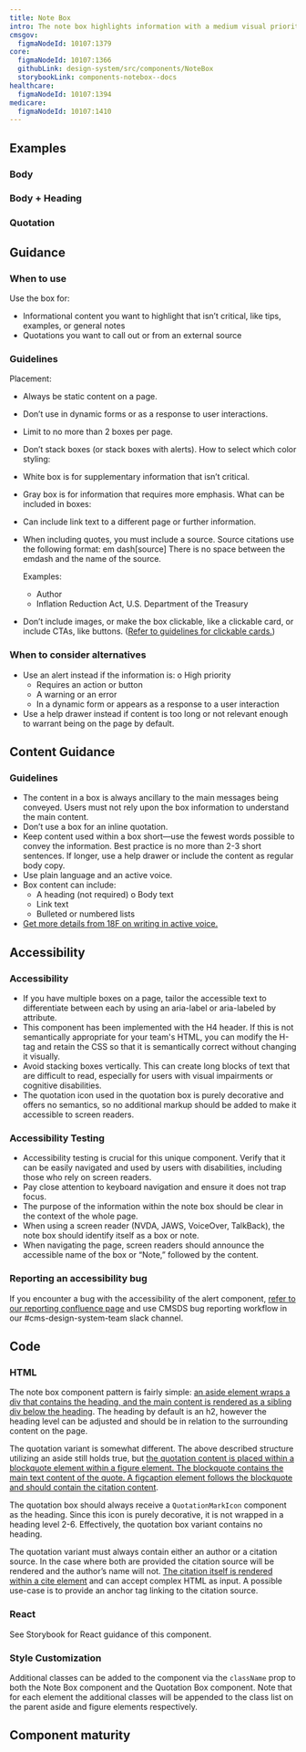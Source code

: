 ```yaml
---
title: Note Box
intro: The note box highlights information with a medium visual priority using existing typography styles with a box outline.
cmsgov:
  figmaNodeId: 10107:1379
core:
  figmaNodeId: 10107:1366
  githubLink: design-system/src/components/NoteBox
  storybookLink: components-notebox--docs
healthcare:
  figmaNodeId: 10107:1394
medicare:
  figmaNodeId: 10107:1410
---
```


## Examples

### Body

### Body + Heading

### Quotation

## Guidance

### When to use

Use the box for:

- Informational content you want to highlight that isn’t critical, like tips, examples, or general notes
- Quotations you want to call out or from an external source

### Guidelines

Placement:

- Always be static content on a page.
- Don’t use in dynamic forms or as a response to user interactions.
- Limit to no more than 2 boxes per page.
- Don’t stack boxes (or stack boxes with alerts).
  How to select which color styling:
- White box is for supplementary information that isn’t critical.
- Gray box is for information that requires more emphasis.
  What can be included in boxes:
- Can include link text to a different page or further information.
- When including quotes, you must include a source. Source citations use the
  following format: em dash[source] There is no space between the emdash and the name of the source.

  Examples:

  <ul>
    <li>Author</li>
    <li>Inflation Reduction Act, U.S. Department of the Treasury</li>
  </ul>

- Don’t include images, or make the box clickable, like a clickable card, or include CTAs, like buttons. ([Refer to guidelines for clickable cards.]())

### When to consider alternatives

- Use an alert instead if the information is: o High priority
  - Requires an action or button
  - A warning or an error
  - In a dynamic form or appears as a response to a user interaction
- Use a help drawer instead if content is too long or not relevant enough to warrant being on the page by default.

## Content Guidance

### Guidelines

- The content in a box is always ancillary to the main messages being conveyed. Users must not rely upon the box information to understand the main content.
- Don’t use a box for an inline quotation.
- Keep content used within a box short—use the fewest words possible to
  convey the information. Best practice is no more than 2-3 short sentences.
  If longer, use a help drawer or include the content as regular body copy.
- Use plain language and an active voice.
- Box content can include:
  - A heading (not required) o Body text
  - Link text
  - Bulleted or numbered lists
- [Get more details from 18F on writing in active voice.]()

## Accessibility

### Accessibility

- If you have multiple boxes on a page, tailor the accessible text to differentiate between each by using an aria-label or aria-labeled by attribute.
- This component has been implemented with the H4 header. If this is not semantically appropriate for your team's HTML, you can modify the H-tag and retain the CSS so that it is semantically correct without changing it visually.
- Avoid stacking boxes vertically. This can create long blocks of text that are difficult to read, especially for users with visual impairments or cognitive disabilities.
- The quotation icon used in the quotation box is purely decorative and offers no semantics, so no additional markup should be added to make it accessible to screen readers.

### Accessibility Testing

- Accessibility testing is crucial for this unique component. Verify that it can be easily navigated and used by users with disabilities, including those who rely on screen readers.
- Pay close attention to keyboard navigation and ensure it does not trap focus.
- The purpose of the information within the note box should be clear in the context of the whole page.
- When using a screen reader (NVDA, JAWS, VoiceOver, TalkBack), the note box should identify itself as a box or note.
- When navigating the page, screen readers should announce the accessible name of the box or “Note,” followed by the content.

### Reporting an accessibility bug

If you encounter a bug with the accessibility of the alert component, [refer to our reporting confluence page]() and use CMSDS bug reporting workflow in our #cms-design-system-team slack channel.

## Code

### HTML

The note box component pattern is fairly simple: [an aside element wraps a div that contains the heading, and the main content is rendered as a sibling div below the heading](). The heading by default is an h2, however the heading level can be adjusted and should be in relation to the surrounding content on the page.

The quotation variant is somewhat different. The above described structure utilizing an aside still holds true, but [the quotation content is placed within a blockquote element within a figure element. The blockquote contains the main text content of the quote. A figcaption element follows the blockquote and should contain the citation content]().

The quotation box should always receive a `QuotationMarkIcon` component as the heading. Since this icon is purely decorative, it is not wrapped in a heading level 2-6. Effectively, the quotation box variant contains no heading.

The quotation variant must always contain either an author or a citation source. In the case where both are provided the citation source will be rendered and the author’s name will not. [The citation itself is rendered within a cite element]() and can accept complex HTML as input. A possible use-case is to provide an anchor tag linking to the citation source.

### React

See Storybook for React guidance of this component.

### Style Customization

Additional classes can be added to the component via the `className` prop to both the Note Box component and the Quotation Box component. Note that for each element the additional classes will be appended to the class list on the parent aside and figure elements respectively.

## Component maturity

<MaturityChecklist
  a11yStandards={true}
  color={true}
  forcedColors={true}
  screenReaders={true}
  keyboardNavigable={null}
  storybook={true}
  responsive={true}
  spanish={false}
  completeUiKit={false}
  responsiveUiKit={false}
  tokensInCode={null}
/>

